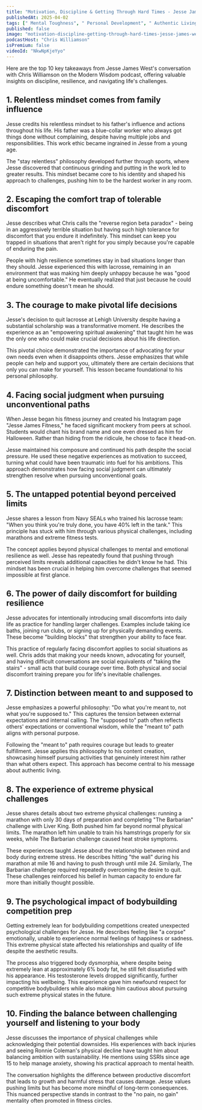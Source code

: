 ```yaml
---
title: "Motivation, Discipline & Getting Through Hard Times - Jesse James West"
publishedAt: 2025-04-02
tags: [" Mental Toughness", " Personal Development", " Authentic Living"]
published: false
image: "motivation-discipline-getting-through-hard-times-jesse-james-west.jpg"
podcastHost: "Chris Williamson"
isPremium: false
videoId: "NkwNpKjeYyo"
---
```



<PodcastSummaryPageLayout frontmatter={frontmatter}>

Here are the top 10 key takeaways from Jesse James West's conversation with Chris Williamson on the Modern Wisdom podcast, offering valuable insights on discipline, resilience, and navigating life's challenges.

## 1. Relentless mindset comes from family influence

Jesse credits his relentless mindset to his father's influence and actions throughout his life. His father was a blue-collar worker who always got things done without complaining, despite having multiple jobs and responsibilities. This work ethic became ingrained in Jesse from a young age.

The "stay relentless" philosophy developed further through sports, where Jesse discovered that continuous grinding and putting in the work led to greater results. This mindset became core to his identity and shaped his approach to challenges, pushing him to be the hardest worker in any room.

## 2. Escaping the comfort trap of tolerable discomfort

Jesse describes what Chris calls the "reverse region beta paradox" - being in an aggressively terrible situation but having such high tolerance for discomfort that you endure it indefinitely. This mindset can keep you trapped in situations that aren't right for you simply because you're capable of enduring the pain.

People with high resilience sometimes stay in bad situations longer than they should. Jesse experienced this with lacrosse, remaining in an environment that was making him deeply unhappy because he was "good at being uncomfortable." He eventually realized that just because he could endure something doesn't mean he should.

## 3. The courage to make pivotal life decisions

Jesse's decision to quit lacrosse at Lehigh University despite having a substantial scholarship was a transformative moment. He describes the experience as an "empowering spiritual awakening" that taught him he was the only one who could make crucial decisions about his life direction.

This pivotal choice demonstrated the importance of advocating for your own needs even when it disappoints others. Jesse emphasizes that while people can help and support you, ultimately there are certain decisions that only you can make for yourself. This lesson became foundational to his personal philosophy.

## 4. Facing social judgment when pursuing unconventional paths

When Jesse began his fitness journey and created his Instagram page "Jesse James Fitness," he faced significant mockery from peers at school. Students would chant his brand name and one even dressed as him for Halloween. Rather than hiding from the ridicule, he chose to face it head-on.

Jesse maintained his composure and continued his path despite the social pressure. He used these negative experiences as motivation to succeed, turning what could have been traumatic into fuel for his ambitions. This approach demonstrates how facing social judgment can ultimately strengthen resolve when pursuing unconventional goals.

## 5. The untapped potential beyond perceived limits

Jesse shares a lesson from Navy SEALs who trained his lacrosse team: "When you think you're truly done, you have 40% left in the tank." This principle has stuck with him through various physical challenges, including marathons and extreme fitness tests.

The concept applies beyond physical challenges to mental and emotional resilience as well. Jesse has repeatedly found that pushing through perceived limits reveals additional capacities he didn't know he had. This mindset has been crucial in helping him overcome challenges that seemed impossible at first glance.

## 6. The power of daily discomfort for building resilience

Jesse advocates for intentionally introducing small discomforts into daily life as practice for handling larger challenges. Examples include taking ice baths, joining run clubs, or signing up for physically demanding events. These become "building blocks" that strengthen your ability to face fear.

This practice of regularly facing discomfort applies to social situations as well. Chris adds that making your needs known, advocating for yourself, and having difficult conversations are social equivalents of "taking the stairs" - small acts that build courage over time. Both physical and social discomfort training prepare you for life's inevitable challenges.

## 7. Distinction between meant to and supposed to

Jesse emphasizes a powerful philosophy: "Do what you're meant to, not what you're supposed to." This captures the tension between external expectations and internal calling. The "supposed to" path often reflects others' expectations or conventional wisdom, while the "meant to" path aligns with personal purpose.

Following the "meant to" path requires courage but leads to greater fulfillment. Jesse applies this philosophy to his content creation, showcasing himself pursuing activities that genuinely interest him rather than what others expect. This approach has become central to his message about authentic living.

## 8. The experience of extreme physical challenges

Jesse shares details about two extreme physical challenges: running a marathon with only 30 days of preparation and completing "The Barbarian" challenge with Liver King. Both pushed him far beyond normal physical limits. The marathon left him unable to train his hamstrings properly for six weeks, while The Barbarian challenge caused heat stroke symptoms.

These experiences taught Jesse about the relationship between mind and body during extreme stress. He describes hitting "the wall" during his marathon at mile 16 and having to push through until mile 24. Similarly, The Barbarian challenge required repeatedly overcoming the desire to quit. These challenges reinforced his belief in human capacity to endure far more than initially thought possible.

## 9. The psychological impact of bodybuilding competition prep

Getting extremely lean for bodybuilding competitions created unexpected psychological challenges for Jesse. He describes feeling like "a corpse" emotionally, unable to experience normal feelings of happiness or sadness. This extreme physical state affected his relationships and quality of life despite the aesthetic results.

The process also triggered body dysmorphia, where despite being extremely lean at approximately 6% body fat, he still felt dissatisfied with his appearance. His testosterone levels dropped significantly, further impacting his wellbeing. This experience gave him newfound respect for competitive bodybuilders while also making him cautious about pursuing such extreme physical states in the future.

## 10. Finding the balance between challenging yourself and listening to your body

Jesse discusses the importance of physical challenges while acknowledging their potential downsides. His experiences with back injuries and seeing Ronnie Coleman's physical decline have taught him about balancing ambition with sustainability. He mentions using SSRIs since age 15 to help manage anxiety, showing his practical approach to mental health.

The conversation highlights the difference between productive discomfort that leads to growth and harmful stress that causes damage. Jesse values pushing limits but has become more mindful of long-term consequences. This nuanced perspective stands in contrast to the "no pain, no gain" mentality often promoted in fitness circles.

</PodcastSummaryPageLayout>
